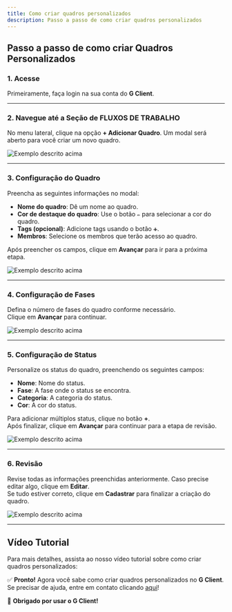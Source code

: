 ```yaml
---
title: Como criar quadros personalizados
description: Passo a passo de como criar quadros personalizados
---
```



## Passo a passo de como criar Quadros Personalizados

### 1. Acesse

Primeiramente, faça login na sua conta do **G Client**.

---

### 2. Navegue até a Seção de **FLUXOS DE TRABALHO**

No menu lateral, clique na opção **+ Adicionar Quadro**. Um modal será aberto para você criar um novo quadro.

![Exemplo descrito acima](./img/personalized-tables/example-01.png)

---

### 3. Configuração do Quadro

Preencha as seguintes informações no modal:

- **Nome do quadro**: Dê um nome ao quadro.
- **Cor de destaque do quadro**: Use o botão `✏️` para selecionar a cor do quadro.
- **Tags (opcional)**: Adicione tags usando o botão `➕`.
- **Membros**: Selecione os membros que terão acesso ao quadro.

Após preencher os campos, clique em **Avançar** para ir para a próxima etapa.

![Exemplo descrito acima](./img/personalized-tables/example-02.png)

---

### 4. Configuração de Fases

Defina o número de fases do quadro conforme necessário.  
Clique em **Avançar** para continuar.

![Exemplo descrito acima](./img/personalized-tables/example-03.png)

---

### 5. Configuração de Status

Personalize os status do quadro, preenchendo os seguintes campos:

- **Nome**: Nome do status.
- **Fase**: A fase onde o status se encontra.
- **Categoria**: A categoria do status.
- **Cor**: A cor do status.

Para adicionar múltiplos status, clique no botão **+**.  
Após finalizar, clique em **Avançar** para continuar para a etapa de revisão.

![Exemplo descrito acima](./img/personalized-tables/example-04.png)

---

### 6. Revisão

Revise todas as informações preenchidas anteriormente. Caso precise editar algo, clique em **Editar**.  
Se tudo estiver correto, clique em **Cadastrar** para finalizar a criação do quadro.

![Exemplo descrito acima](./img/personalized-tables/example-05.png)

---

## Vídeo Tutorial

Para mais detalhes, assista ao nosso vídeo tutorial sobre como criar quadros personalizados:

<VideoEmbed videoUrl="V0B8jS3CdQk?si=up6rimRAWzP-Ss5p" />

✅ **Pronto!** Agora você sabe como criar quadros personalizados no **G Client**.  
Se precisar de ajuda, entre em contato clicando [aqui](https://api.whatsapp.com/send?phone=5544997046569&text=Preciso%20de%20ajuda%20sobre%20um%20tutorial)!

🎉 **Obrigado por usar o G Client!**
